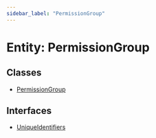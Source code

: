 ```yaml
---
sidebar_label: "PermissionGroup"
---
```


# Entity: PermissionGroup

## Classes

- [PermissionGroup](classes/PermissionGroup.mdx)

## Interfaces

- [UniqueIdentifiers](interfaces/UniqueIdentifiers.mdx)

